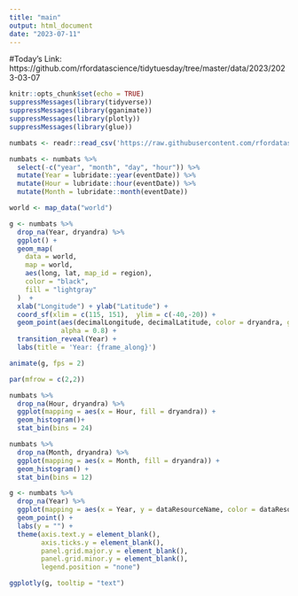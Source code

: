 ```yaml
---
title: "main"
output: html_document
date: "2023-07-11"
---
```


#Today's Link: https://github.com/rfordatascience/tidytuesday/tree/master/data/2023/2023-03-07

```r
knitr::opts_chunk$set(echo = TRUE)
suppressMessages(library(tidyverse))
suppressMessages(library(gganimate))
suppressMessages(library(plotly))
suppressMessages(library(glue))

```

```r
numbats <- readr::read_csv('https://raw.githubusercontent.com/rfordatascience/tidytuesday/master/data/2023/2023-03-07/numbats.csv')

numbats <- numbats %>%
  select(-c("year", "month", "day", "hour")) %>%
  mutate(Year = lubridate::year(eventDate)) %>%
  mutate(Hour = lubridate::hour(eventDate)) %>%
  mutate(Month = lubridate::month(eventDate))
```


```r
world <- map_data("world")

g <- numbats %>%
  drop_na(Year, dryandra) %>%
  ggplot() +
  geom_map(
    data = world,
    map = world,
    aes(long, lat, map_id = region),
    color = "black",
    fill = "lightgray"
  )  +
  xlab("Longitude") + ylab("Latitude") +
  coord_sf(xlim = c(115, 151),  ylim = c(-40,-20)) +
  geom_point(aes(decimalLongitude, decimalLatitude, color = dryandra, group = seq_along(Year)),
             alpha = 0.8) +
  transition_reveal(Year) +
  labs(title = 'Year: {frame_along}') 

animate(g, fps = 2)
```

```r
par(mfrow = c(2,2))

numbats %>%
  drop_na(Hour, dryandra) %>%
  ggplot(mapping = aes(x = Hour, fill = dryandra)) +
  geom_histogram()+
  stat_bin(bins = 24)

numbats %>%
  drop_na(Month, dryandra) %>%
  ggplot(mapping = aes(x = Month, fill = dryandra)) +
  geom_histogram() +
  stat_bin(bins = 12)
```

```r
g <- numbats %>%
  drop_na(Year) %>%
  ggplot(mapping = aes(x = Year, y = dataResourceName, color = dataResourceName, text = glue("{ eventDate }: { scientificName } \n dryandra: { dryandra }, prcp: { prcp }, tmax: { tmax }, tmin: { tmin } \n { dataResourceName }"))) +
  geom_point() +
  labs(y = "") +
  theme(axis.text.y = element_blank(),
        axis.ticks.y = element_blank(),
        panel.grid.major.y = element_blank(),
        panel.grid.minor.y = element_blank(),
        legend.position = "none") 

ggplotly(g, tooltip = "text")
```

